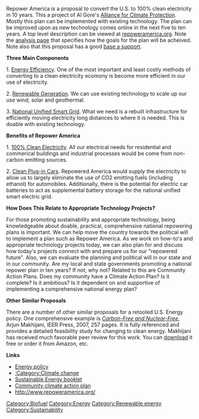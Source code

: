{{Lang|[[Repower America (deutsche Version)|Deutsch]] - [[Repower America|English]]}}

Repower America is a proposal to convert the U.S. to 100% clean electricity in 10 years.  This a project of Al Gore's [http://www.climateprotect.org/about Alliance for Climate Protection].  Mostly this plan can be implemented with existing technology.  The plan can be improved upon as new technology comes online in the next five to ten years.  A top level description can be viewed at [http://www.repoweramerica.org/ repoweramerica.org].  Note the [http://www.repoweramerica.org/elements/analysis/ analysis page] that specifies how the goals for the plan will be acheived.  Note also that this proposal has a good [http://www.repoweramerica.org/content/what-experts-are-saying/ base a support]. 


'''Three Main Components'''

1. [http://www.repoweramerica.org/elements/energy-efficiency/ Energy Efficiency].  One of the most important and least costly methods of converting to a clean electricity ecomony is become more efficient in our use of electricity.

2. [http://www.repoweramerica.org/elements/renewable-generation/ Renewable Generation]. We can use existing technology to scale up our use wind, solar and geothermal.  

3. [http://www.repoweramerica.org/elements/unified-national-smart-grid/ National Unified Smart Grid].  What we need is a rebuilt infrastructure for efficiently moving electricity long distances to where it is needed.  This is doable with existing technology.


'''Benefits of Repower America'''

1. [http://www.repoweramerica.org/elements/clean-electricity/ 100% Clean Electricity].  All our electrical needs for residential and commerical buildings and industrial processes would be come from non-carbon emitting sources.  

2. [http://www.repoweramerica.org/elements/clean-cars/ Clean Plug-in Cars].  Repowered America would supply the electricity to allow us to largely eliminate the use of CO2 emitting fuels (including ethanol) for automobiles.  Additionally, there is the potential for electric car batteries to act as supplemental battery storage for the national unified smart electric grid.


'''How Does This Relate to Appropriate Technology Projects?'''

For those promoting sustainability and appropriate technology, being knowledgeable about doable, practical, comprehensive national repowering plans is important.  We can help move the country towards the political will to implement a plan such as Repower America.  As we work on how-to's and appropriate technology projects today, we can also plan for and discuss how today's projects connect with and prepare us for our "repowered future".  Also, we can evaluate the planning and political will in our state and in our community.  Are my local and state governments promoting a national repower plan in ten years?  If not, why not?  Related to this are Community Action Plans.  Does my community have a Climate Action Plan?  Is it complete?  Is it ambitious?  Is it dependent on and supportive of implementing a comprehensive national energy plan?  


'''Other Similar Proposals'''

There are a number of other similar proposals for a retooled U.S. Energy policy. One  comprehensive example is ''[http://www.ieer.org/carbonfree/index.html Carbon-Free and Nuclear-Free]'', Arjun Makhijani, IEER Press, 2007, 257 pages.  It is fully referenced and provides a detailed feasibility study for changing to clean energy.  Makhijani has received much favorable peer review for this work.  You can [http://www.ieer.org/carbonfree/CarbonFreeNuclearFree.pdf download] it free or order it from Amazon, etc.


'''Links'''
* [[Energy policy]]
* [[:Category:Climate change]]
* [[Sustainable Energy booklet]]
* [[Community climate action plan]]
* http://www.repoweramerica.org/

[[Category:Biofuel]]
[[Category:Energy]]
[[Category:Renewable energy]]
[[Category:Sustainability]]
